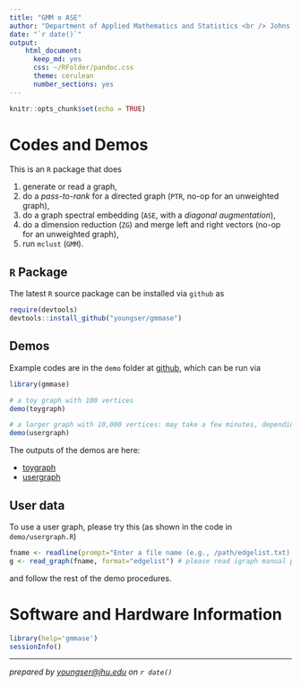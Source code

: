```yaml
---
title: "GMM o ASE"
author: "Department of Applied Mathematics and Statistics <br /> Johns Hopkins University"
date: "`r date()`"
output: 
    html_document:
      keep_md: yes
      css: ~/RFolder/pandoc.css
      theme: cerulean
      number_sections: yes
---
```


```r
knitr::opts_chunk$set(echo = TRUE)
```

# Codes and Demos

This is an `R` package that does

1. generate or read a graph,
2. do a _pass-to-rank_ for a directed graph (`PTR`, no-op for an unweighted graph),
3. do a graph spectral embedding (`ASE`, with a _diagonal augmentation_),
4. do a dimension reduction (`ZG`) and merge left and right vectors (no-op for an unweighted graph),
5. run `mclust` (`GMM`).

## `R` Package

The latest `R` source package can be installed via `github` as

```r
require(devtools)
devtools::install_github("youngser/gmmase")
```

## Demos

Example codes are in the `demo` folder at [github](https://github.com/youngser/gmmase), which can be run via

```r
library(gmmase)

# a toy graph with 100 vertices
demo(toygraph)

# a larger graph with 10,000 vertices: may take a few minutes, depending on the system
demo(usergraph)
```

The outputs of the demos are here:

* [toygraph](http://www.cis.jhu.edu/~parky/gmmase/demo/toygraph.html)
* [usergraph](http://www.cis.jhu.edu/~parky/gmmase/demo/usergraph.html)

## User data

To use a user graph, please try this (as shown in the code in `demo/usergraph.R`)

```r
fname <- readline(prompt="Enter a file name (e.g., /path/edgelist.txt): ")
g <- read_graph(fname, format="edgelist") # please read igraph manual page for details, e.g., other graph formats it can handle, etc.
```

and follow the rest of the demo procedures.

# Software and Hardware Information

```r
library(help='gmmase')
sessionInfo()
```

-----
*prepared by <youngser@jhu.edu> on `r date()`*


